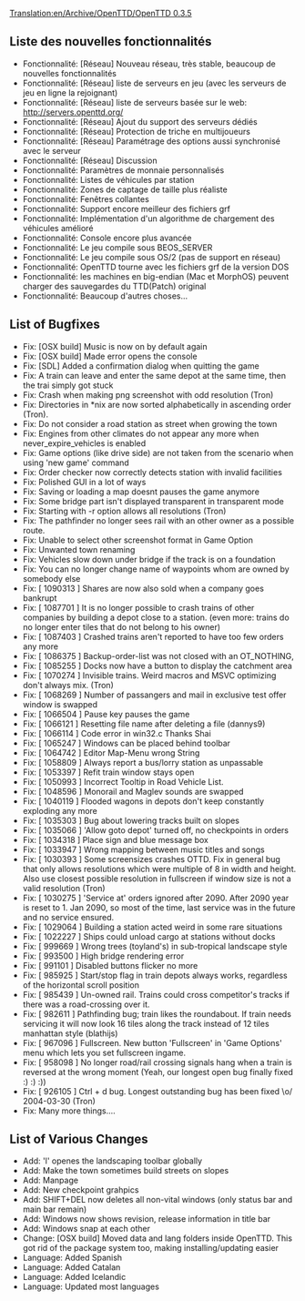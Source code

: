 [[Translation:en/Archive/OpenTTD/OpenTTD 0.3.5]]
{{fr/Traduction|en/Archive/OpenTTD/OpenTTD 0.3.5|20}}


{{fr/Archive/OpenTTD/Livraison|prec=fr/Archive/OpenTTD/OpenTTD 0.3.4|suiv=fr/Archive/OpenTTD/OpenTTD 0.3.6|date=24/12/2004}}

==Liste des nouvelles fonctionnalités==
*Fonctionnalité: [Réseau] Nouveau réseau, très stable, beaucoup de nouvelles fonctionnalités
*Fonctionnalité: [Réseau] liste de serveurs en jeu (avec les serveurs de jeu en ligne la rejoignant)
*Fonctionnalité: [Réseau] liste de serveurs basée sur le web: http://servers.openttd.org/
*Fonctionnalité: [Réseau] Ajout du support des serveurs dédiés
*Fonctionnalité: [Réseau] Protection de triche en multijoueurs
*Fonctionnalité: [Réseau] Paramétrage des options aussi synchronisé avec le serveur
*Fonctionnalité: [Réseau] Discussion
*Fonctionnalité: Paramètres de monnaie personnalisés
*Fonctionnalité: Listes de véhicules par station
*Fonctionnalité: Zones de captage de taille plus réaliste
*Fonctionnalité: Fenêtres collantes
*Fonctionnalité: Support encore meilleur des fichiers grf
*Fonctionnalité: Implémentation d'un algorithme de chargement des véhicules amélioré
*Fonctionnalité: Console encore plus avancée
*Fonctionnalité: Le jeu compile sous BEOS_SERVER
*Fonctionnalité: Le jeu compile sous OS/2 (pas de support en réseau)
*Fonctionnalité: OpenTTD tourne avec les fichiers grf de la version DOS
*Fonctionnalité: les machines en big-endian (Mac et MorphOS) peuvent charger des sauvegardes du TTD(Patch) original
*Fonctionnalité: Beaucoup d'autres choses...

==List of Bugfixes==
*Fix: [OSX build] Music is now on by default again
*Fix: [OSX build] Made error opens the console
*Fix: [SDL] Added a confirmation dialog when quitting the game
*Fix: A train can leave and enter the same depot at the same time, then the trai simply got stuck
*Fix: Crash when making png screenshot with odd resolution (Tron)
*Fix: Directories in *nix are now sorted alphabetically in ascending order (Tron).
*Fix: Do not consider a road station as street when growing the town
*Fix: Engines from other climates do not appear any more when never_expire_vehicles is enabled
*Fix: Game options (like drive side) are not taken from the scenario when using 'new game' command
*Fix: Order checker now correctly detects station with invalid facilities
*Fix: Polished GUI in a lot of ways
*Fix: Saving or loading a map doesnt pauses the game anymore
*Fix: Some bridge part isn't displayed transparent in transparent mode
*Fix: Starting with -r option allows all resolutions (Tron)
*Fix: The pathfinder no longer sees rail with an other owner as a possible route.
*Fix: Unable to select other screenshot format in Game Option
*Fix: Unwanted town renaming
*Fix: Vehicles slow down under bridge if the track is on a foundation
*Fix: You can no longer change name of waypoints whom are owned by somebody else
*Fix: [ 1090313 ] Shares are now also sold when a company goes bankrupt
*Fix: [ 1087701 ] It is no longer possible to crash trains of other companies by building a depot close to a station. (even more: trains do no longer enter tiles that do not belong to his owner)
*Fix: [ 1087403 ] Crashed trains aren't reported to have too few orders any more
*Fix: [ 1086375 ] Backup-order-list was not closed with an OT_NOTHING,
*Fix: [ 1085255 ] Docks now have a button to display the catchment area
*Fix: [ 1070274 ] Invisible trains. Weird macros and MSVC optimizing don't always mix. (Tron)
*Fix: [ 1068269 ] Number of passangers and mail in exclusive test offer window is swapped
*Fix: [ 1066504 ] Pause key pauses the game
*Fix: [ 1066121 ] Resetting file name after deleting a file (dannys9)
*Fix: [ 1066114 ] Code error in win32.c Thanks Shai
*Fix: [ 1065247 ] Windows can be placed behind toolbar
*Fix: [ 1064742 ] Editor Map-Menu wrong String
*Fix: [ 1058809 ] Always report a bus/lorry station as unpassable
*Fix: [ 1053397 ] Refit train window stays open
*Fix: [ 1050993 ] Incorrect Tooltip in Road Vehicle List.
*Fix: [ 1048596 ] Monorail and Maglev sounds are swapped
*Fix: [ 1040119 ] Flooded wagons in depots don't keep constantly exploding any more
*Fix: [ 1035303 ] Bug about lowering tracks built on slopes
*Fix: [ 1035066 ] 'Allow goto depot' turned off, no checkpoints in orders
*Fix: [ 1034318 ] Place sign and blue message box
*Fix: [ 1033947 ] Wrong mapping between music titles and songs
*Fix: [ 1030393 ] Some screensizes crashes OTTD. Fix in general bug that only allows resolutions which were multiple of 8 in width and height. Also use closest possible resolution in fullscreen if window size is not a valid resolution (Tron)
*Fix: [ 1030275 ] 'Service at' orders ignored after 2090. After 2090 year is reset to 1. Jan 2090, so most of the time, last service was in the future and no service ensured.
*Fix: [ 1029064 ] Building a station acted weird in some rare situations
*Fix: [ 1022227 ] Ships could unload cargo at stations without docks
*Fix: [ 999669 ] Wrong trees (toyland's) in sub-tropical landscape style
*Fix: [ 993500 ] High bridge rendering error
*Fix: [ 991101 ] Disabled buttons flicker no more
*Fix: [ 985925 ] Start/stop flag in train depots always works, regardless of the horizontal scroll position
*Fix: [ 985439 ] Un-owned rail. Trains could cross competitor's tracks if there was a road-crossing over it.
*Fix: [ 982611 ] Pathfinding bug; train likes the roundabout. If train needs servicing it will now look 16 tiles along the track instead of 12 tiles manhattan style (blathijs)
*Fix: [ 967096 ] Fullscreen. New button 'Fullscreen' in 'Game Options' menu which lets you set fullscreen ingame.
*Fix: [ 958098 ] No longer road/rail crossing signals hang when a train is reversed at the wrong moment (Yeah, our longest open bug finally fixed :) :) :))
*Fix: [ 926105 ] Ctrl + d bug. Longest outstanding bug has been fixed \o/ 2004-03-30 (Tron)
*Fix: Many more things....

==List of Various Changes==
*Add: 'l' openes the landscaping toolbar globally
*Add: Make the town sometimes build streets on slopes
*Add: Manpage
*Add: New checkpoint grahpics
*Add: SHIFT+DEL now deletes all non-vital windows (only status bar and main bar remain)
*Add: Windows now shows revision, release information in title bar
*Add: Windows snap at each other
*Change: [OSX build] Moved data and lang folders inside OpenTTD. This got rid of the package system too, making installing/updating easier
*Language: Added Spanish
*Language: Added Catalan
*Language: Added Icelandic
*Language: Updated most languages